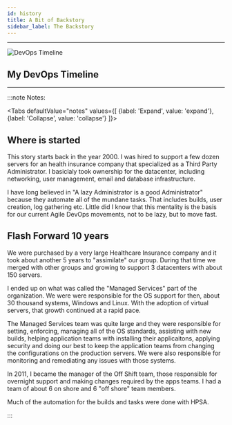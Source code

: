 ```yaml
---
id: history
title: A Bit of Backstory
sidebar_label: The Backstory
---
```

___

![DevOps Timeline](/img/journey/devops-timeline-trans.png)

## My DevOps Timeline
___



:::note Notes:

<Tabs
  defaultValue="notes"
  values={[
    {label: 'Expand', value: 'expand'},
    {label: 'Collapse', value: 'collapse'}
  ]}>
  <TabItem value="expand">

## Where is started

This story starts back in the year 2000. I was hired to support a few dozen servers for an health insurance company that specialized as a Third Party Administrator. I basiclaly took ownership for the datacenter, including networking, user management, email and database infrastructure.

I have long believed in "A lazy Administrator is a good Administrator" because they automate all of the mundane tasks. That includes builds, user creation, log gathering etc. Little did I know that this mentality is the basis for our current Agile DevOps movements, not to be lazy, but to move fast.

## Flash Forward 10 years

We were purchased by a very large Healthcare Insurance company and it took about another 5 years to "assimilate" our group. During that time we merged with other groups and growing to support 3 datacenters with about 150 servers. 

I ended up on what was called the "Managed Services" part of the organization. We were were responsible for the OS support for then, about 30 thousand systems, Windows and Linux. With the adoption of virtual servers, that growth continued at a rapid pace.

The Managed Services team was quite large and they were responsible for setting, enforcing, managing all of the OS standards, assisting with new builds, helping application teams with installing their applicaitons, applying security and doing our best to keep the application teams from changing the configurations on the production servers. We were also responsible for monitoring and remediating any issues with those systems.

In 2011, I became the manager of the Off Shift team, those responsible for overnight support and making changes required by the apps teams. I had a team of about 6 on shore and 6 "off shore" team members.

Much of the automation for the builds and tasks were done with HPSA.

</TabItem>
</Tabs>

:::
